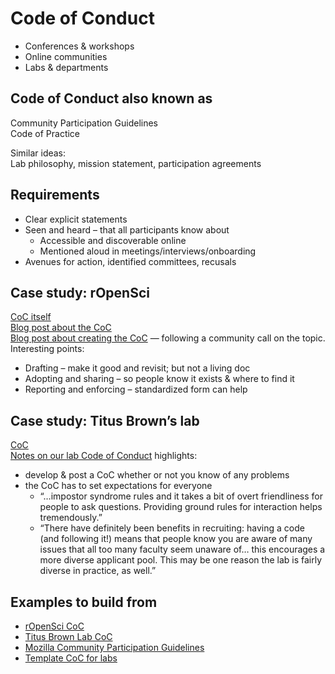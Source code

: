 # Code of Conduct {#code-of-conduct} 


- Conferences & workshops  
- Online communities  
- Labs & departments  

## Code of Conduct also known as

Community Participation Guidelines  
Code of Practice

Similar ideas:   
Lab philosophy, mission statement, participation agreements

## Requirements

- Clear explicit statements 
- Seen and heard – that all participants know about 
  - Accessible and discoverable online
  - Mentioned aloud in meetings/interviews/onboarding
- Avenues for action, identified committees, recusals

## Case study: rOpenSci

[CoC itself](https://ropensci.org/code-of-conduct/)  
[Blog post about the CoC](https://ropensci.org/blog/2019/01/14/conduct/)  
[Blog post about creating the CoC](https://ropensci.org/blog/2016/12/21/commcallv12-review-coc/) — following a community call on the topic. Interesting points: 

- Drafting – make it good and revisit; but not a living doc
- Adopting and sharing – so people know it exists & where to find it
- Reporting and enforcing – standardized form can help

## Case study: Titus Brown's lab

[CoC](http://ivory.idyll.org/lab/coc.html)  
[Notes on our lab Code of Conduct](http://ivory.idyll.org/blog/2016-notes-on-lab-coc.html) highlights: 

- develop & post a CoC whether or not you know of any problems
- the CoC has to set expectations for everyone
  - “...impostor syndrome rules and it takes a bit of overt friendliness for people to ask questions. Providing ground rules for interaction helps tremendously.”
  - “There have definitely been benefits in recruiting: having a code (and following it!) means that people know you are aware of many issues that all too many faculty seem unaware of... this encourages a more diverse applicant pool. This may be one reason the lab is fairly diverse in practice, as well.”

## Examples to build from

- [rOpenSci CoC](https://ropensci.org/code-of-conduct/)  
- [Titus Brown Lab CoC](http://ivory.idyll.org/lab/coc.html)  
- [Mozilla Community Participation Guidelines](https://www.mozilla.org/en-US/about/governance/policies/participation/)
- [Template CoC for labs](https://github.com/dasaderi/Lab_CoC_templates/blob/master/CODE_OF_CONDUCT.md)


<!---
seaside chats a great thing to help onboard.  

Onboarding:::: they won't know what questions to ask. Provide structure. And be deliberate about the culture. Have you tried to instill culture, or hoping it will be organic? Have to build trust and be intentional - Angela Bassa 

- Chaos monkeys -- resilience in teams like Netflix. Still give a product. Like teams: maternity leave, confs--- enable them but don't have your system fail without them

Also, offboarding.

Examples: 

- our lab codes, in these preferred languages. 
- we have shared practices for where we store data, etc, and we help each other learn 

ADC coc:
https://docs.google.com/document/d/1g5VKoKkxAcP-hm_25KJnpG3pZSkqfdOU1iFPyTjCT2s/edit

"hackathon" "documentation party". We are smart people, we have good logic. Document so that you remember, and others as well.

Folder structure: think forward and organize things in a way that would make them easier to share




First off, I love "Fishbowl" chats! That is awesome.

You can see what feels right to you but I would suggest keeping the separate. It might make sense to have the coding club less frequently; we started off as 1x/month but our Seaside Chats are each week. Here are some reasons I think it's good to have them separate – and I'll think more about this too and we can discuss more as a group (I was planning to introduce this in Cohort Calls in a few weeks but I can bump it forward too).

Fishbowl is a place to discuss things that are more lab-specific
Purpose: create deliberate lab culture and have shared organization and approaches to more fluidly as a lab (despite studying different things) and make onboarding easier for everyone
Process: discussion built off of a specific topic that someone may have spent time preparing
Examples:

        where we keep data
        how we share code with Malin and each other
        how we onboard new team members
        skill-share lab-specific techniques (genomics packages, etc)
        I have some code on X technique/stats/model I'd love to walk through
        I'm making a figure and would love feedback


Coding club is a place to skill-share to learn new coding/data science skills hands-on through tutorials. Not lab-specific; it can start with you but great if you can draw interest from others on campus and grow (which you will!). Great to include others outside your lab because 1) people outside your lab will have different skills to share so you'll have bigger pool from which to learn 2) the more people on campus with these skills the more people you have to ask for help 3) distributes time involved leading outside of your lab if others are able to teach sessions
Purpose: learn new skills not unique to your lab. Note: you don't need to create tutorials on your own; re-use other people's from online. I can help you find what you need.
Examples:

        learn R/Python/etc
        learn package X, Y, Z (there are always awesome packages coming out: text analysis, reading data directly from google sheets, scraping data from urls or PDFs, spatial analysis, tidying model output so you can plot it easily, etc)
        learn GitHub
        set up GitHub with R, practice collaborating

I hope this helps! Let me know if you want me to talk more about this. Our coding club called Eco-Data-Science actually is teaching text analysis in R on Feb 5 and you can Zoom in to see what it's like, or to code along if you'd like!

--->
